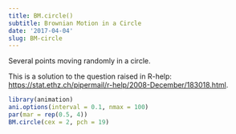 ```yaml
---
title: BM.circle()
subtitle: Brownian Motion in a Circle
date: '2017-04-04'
slug: BM-circle
---
```


Several points moving randomly in a circle.

This is a solution to the question raised in R-help:
<https://stat.ethz.ch/pipermail/r-help/2008-December/183018.html>.

 
```r
library(animation)
ani.options(interval = 0.1, nmax = 100)
par(mar = rep(0.5, 4))
BM.circle(cex = 2, pch = 19)
```
